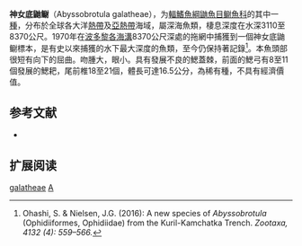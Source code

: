 {{Speciesbox
| name = 神女底鼬鳚
| status = NE
| status_system = 
| image = Abyssobrotula galatheae.jpg
| genus = Abyssobrotula
| species = galatheae
| authority = [[Nielsen|Nielsen]], 1977
| synonyms = 
}}

'''神女底鼬鳚'''（Abyssobrotula galatheae），为[[輻鰭魚綱|輻鰭魚綱]][[鼬魚目|鼬魚目]][[鳚魚科|鳚魚科]]的其中一[[種|種]]，分布於全球各大洋[[熱帶|熱帶]]及[[亞熱帶|亞熱帶]]海域，屬深海魚類，棲息深度在水深3110至8370公尺。1970年在[[波多黎各海沟|波多黎各海溝]]8370公尺深處的拖網中捕獲到一個神女底鼬鳚標本，是有史以來捕獲的水下最大深度的魚類，至今仍保持著記錄<ref name="Ohashi2016">Ohashi, S. & Nielsen, J.G. (2016): A new species of ''Abyssobrotula'' (Ophidiiformes, Ophidiidae) from the Kuril-Kamchatka Trench. ''Zootaxa, 4132 (4): 559–566.''</ref>。本魚頭部很短有向下的屈曲。吻腫大，眼小。具有發展不良的鰓蓋棘，前面的鰓弓有8至11個發展的鰓耙，尾前椎18至21個，體長可達16.5公分，為稀有種，不具有經濟價值。

== 参考文献 ==
*{{FishBase_species|genus=Abyssobrotula|species=galatheae|year=2011|month=12}}

== 扩展阅读 ==
{{refbegin}}
{{wikispecies-inline|Abyssobrotula galatheae|神女底鼬鳚}}
{{refend}}
{{Taxonbar|from=Q310910}}

[[Category:底鼬鳚属|galatheae]]
[[Category:1977年描述的魚類|A]]


{{魚類小作品}}